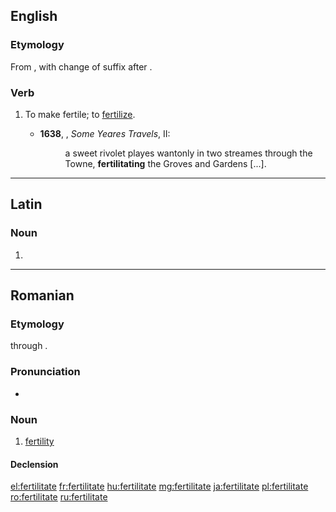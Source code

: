==English==

===Etymology===
From {{m|en|fertility}}, with change of suffix after {{m|en|debilitate}}.

===Verb===
{{en-verb|fertilitat}}

# {{context|rare|obsolete|lang=en}} To make fertile; to [[fertilize]].
#* '''1638''', {{w|Sir Thomas Herbert, 1st Baronet|Thomas Herbert}}, ''Some Yeares Travels'', II:
#*: a sweet rivolet playes wantonly in two streames through the Towne, '''fertilitating''' the Groves and Gardens [...].

----

==Latin==

===Noun===
{{la-noun-form|fertilitāte}}

# {{inflection of|fertilitas||abl|s|lang=la}}

----

==Romanian==

===Etymology===
{{borrowing|la|fertilitas|lang=ro}} through {{etyl|fr|ro}} {{term|fertilité|lang=fr}}.

===Pronunciation===
* {{IPA|[fer.ti.liˈta.te]|lang=ro}}

===Noun===
{{ro-noun|f|-}}

# [[fertility]]

====Declension====
{{ro-noun-f-tate|fertili|n=sg}}

[[el:fertilitate]]
[[fr:fertilitate]]
[[hu:fertilitate]]
[[mg:fertilitate]]
[[ja:fertilitate]]
[[pl:fertilitate]]
[[ro:fertilitate]]
[[ru:fertilitate]]